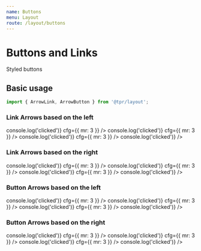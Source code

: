 ```yaml
---
name: Buttons
menu: Layout
route: /layout/buttons
---
```



# Buttons and Links

Styled buttons

## Basic usage

```js
import { ArrowLink, ArrowButton } from '@tpr/layout';
```

### Link Arrows based on the left

<Playground>
	<ArrowLink
		iconSide="left"
		pointsTo="left"
		onClick={() => console.log('clicked')}
		cfg={{ mr: 3 }}
	/>
	<ArrowLink
		iconSide="left"
		pointsTo="up"
		onClick={() => console.log('clicked')}
		cfg={{ mr: 3 }}
	/>
	<ArrowLink
		iconSide="left"
		pointsTo="right"
		onClick={() => console.log('clicked')}
		cfg={{ mr: 3 }}
	/>
	<ArrowLink
		iconSide="left"
		pointsTo="down"
		onClick={() => console.log('clicked')}
	/>
</Playground>

### Link Arrows based on the right

<Playground>
	<ArrowLink
		iconSide="right"
		pointsTo="right"
		onClick={() => console.log('clicked')}
		cfg={{ mr: 3 }}
	/>
	<ArrowLink
		iconSide="right"
		pointsTo="up"
		onClick={() => console.log('clicked')}
		cfg={{ mr: 3 }}
	/>
	<ArrowLink
		iconSide="right"
		pointsTo="left"
		onClick={() => console.log('clicked')}
		cfg={{ mr: 3 }}
	/>
	<ArrowLink
		iconSide="right"
		pointsTo="down"
		onClick={() => console.log('clicked')}
	/>
</Playground>

### Button Arrows based on the left

<Playground>
	<ArrowButton
		iconSide="left"
		title="Submit"
		pointsTo="left"
		onClick={() => console.log('clicked')}
		cfg={{ mr: 3 }}
	/>
	<ArrowButton
		iconSide="left"
		title="Submit"
		pointsTo="up"
		onClick={() => console.log('clicked')}
		cfg={{ mr: 3 }}
	/>
	<ArrowButton
		iconSide="left"
		title="Submit"
		pointsTo="right"
		onClick={() => console.log('clicked')}
		cfg={{ mr: 3 }}
	/>
	<ArrowButton
		iconSide="left"
		title="Submit"
		pointsTo="down"
		onClick={() => console.log('clicked')}
	/>
</Playground>

### Button Arrows based on the right

<Playground>
	<ArrowButton
		iconSide="right"
		title="Submit"
		pointsTo="right"
		onClick={() => console.log('clicked')}
		cfg={{ mr: 3 }}
	/>
	<ArrowButton
		iconSide="right"
		title="Submit"
		pointsTo="up"
		onClick={() => console.log('clicked')}
		cfg={{ mr: 3 }}
	/>
	<ArrowButton
		iconSide="right"
		title="Submit"
		pointsTo="left"
		onClick={() => console.log('clicked')}
		cfg={{ mr: 3 }}
	/>
	<ArrowButton
		iconSide="right"
		title="Submit"
		pointsTo="down"
		onClick={() => console.log('clicked')}
	/>
</Playground>
